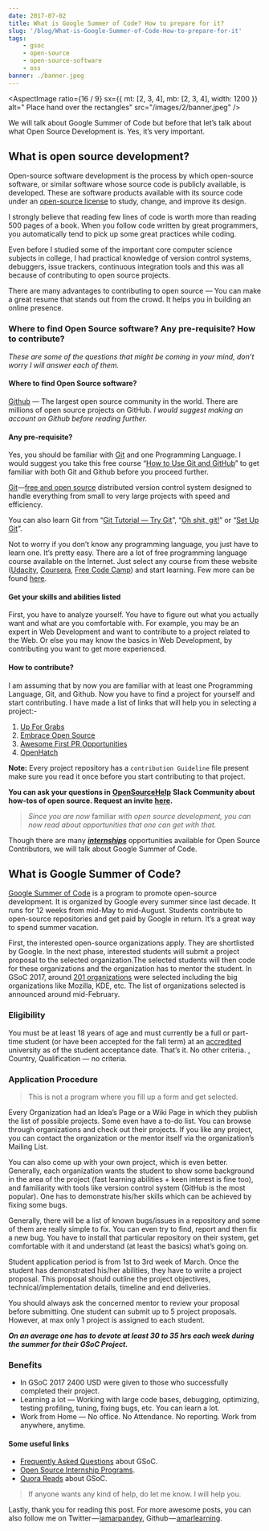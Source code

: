 ```yaml
---
date: 2017-07-02
title: What is Google Summer of Code? How to prepare for it?
slug: '/blog/What-is-Google-Summer-of-Code-How-to-prepare-for-it'
tags:
    - gsoc
    - open-source
    - open-source-software
    - oss
banner: ./banner.jpeg
---
```



<AspectImage
    ratio={16 / 9}
    sx={{ mt: [2, 3, 4], mb: [2, 3, 4], width: 1200 }}
    alt=" Place hand over the rectangles"
    src="/images/2/banner.jpeg"
/>

We will talk about Google Summer of Code but before that let’s talk about what Open Source Development is. Yes, it’s very important.

## What is open source development?

Open-source software development is the process by which open-source software, or similar software whose source code is publicly available, is developed. These are software products available with its source code under an [open-source license](https://opensource.org/licenses) to study, change, and improve its design.

I strongly believe that reading few lines of code is worth more than reading 500 pages of a book. When you follow code written by great programmers, you automatically tend to pick up some great practices while coding.

Even before I studied some of the important core computer science subjects in college, I had practical knowledge of version control systems, debuggers, issue trackers, continuous integration tools and this was all because of contributing to open source projects.

There are many advantages to contributing to open source — You can make a great resume that stands out from the crowd. It helps you in building an online presence.

### Where to find Open Source software? Any pre-requisite? How to contribute?

_These are some of the questions that might be coming in your mind, don’t worry I will answer each of them._

#### Where to find Open Source software?

[Github](http://github.com/) — The largest open source community in the world. There are millions of open source projects on GitHub. _I would suggest making an account on Github before reading further._

#### Any pre-requisite?

Yes, you should be familiar with [Git](https://git-scm.com/) and one Programming Language. I would suggest you take this free course “[How to Use Git and GitHub](https://www.freecodecamp.org/news/the-beginners-guide-to-git-github/)” to get familiar with both Git and Github before you proceed further.

[Git](https://git-scm.com/)—[free and open source](https://git-scm.com/about/free-and-open-source) distributed version control system designed to handle everything from small to very large projects with speed and efficiency.

You can also learn Git from “[Git Tutorial — Try Git](https://try.github.io/levels/1/challenges/1)”, “[Oh shit, git!](http://ohshitgit.com/)” or “[Set Up Git](https://help.github.com/articles/set-up-git/)”.

Not to worry if you don’t know any programming language, you just have to learn one. It’s pretty easy. There are a lot of free programming language course available on the Internet. Just select any course from these website ([Udacity](https://in.udacity.com/courses/all/), [Coursera](https://www.coursera.org/courses?query=programming), [Free Code Camp](http://www.freecodecamp.com/)) and start learning. Few more can be found [here](https://www.entrepreneur.com/article/250323).

#### Get your skills and abilities listed

First, you have to analyze yourself. You have to figure out what you actually want and what are you comfortable with. For example, you may be an expert in Web Development and want to contribute to a project related to the Web. Or else you may know the basics in Web Development, by contributing you want to get more experienced.

#### How to contribute?

I am assuming that by now you are familiar with at least one Programming Language, Git, and Github. Now you have to find a project for yourself and start contributing. I have made a list of links that will help you in selecting a project:-

1.  [Up For Grabs](http://up-for-grabs.net/#/)
2.  [Embrace Open Source](https://open-source.now.sh/)
3.  [Awesome First PR Opportunities](https://github.com/MunGell/awesome-for-beginners#awesome-first-pr-opportunities-)
4.  [OpenHatch](https://openhatch.org/search/)

**Note:** Every project repository has a `contribution Guideline` file present make sure you read it once before you start contributing to that project.

**You can ask your questions in** [**OpenSourceHelp**](https://opensourcehelp.slack.com/) **Slack Community about how-tos of open source. Request an invite** [**here**](https://opensourcehelp.herokuapp.com/)**.**

> _Since you are now_ familiar _with open source development, you can now read about opportunities that one can get with that._

Though there are many [**_internships_**](https://github.com/tapasweni-pathak/SOC-Programs/blob/master/README.md#soc-programs) opportunities available for Open Source Contributors, we will talk about Google Summer of Code.

## What is Google Summer of Code?

[Google Summer of Code](https://summerofcode.withgoogle.com/) is a program to promote open-source development. It is organized by Google every summer since last decade. It runs for 12 weeks from mid-May to mid-August. Students contribute to open-source repositories and get paid by Google in return. It’s a great way to spend summer vacation.

First, the interested open-source organizations apply. They are shortlisted by Google. In the next phase, interested students will submit a project proposal to the selected organization.The selected students will then code for these organizations and the organization has to mentor the student. In GSoC 2017, around [201 organizations](https://summerofcode.withgoogle.com/organizations/) were selected including the big organizations like Mozilla, KDE, etc. The list of organizations selected is announced around mid-February.

### Eligibility

You must be at least 18 years of age and must currently be a full or part-time student (or have been accepted for the fall term) at an [accredited](https://developers.google.com/open-source/gsoc/faq#accredited) university as of the student acceptance date. That’s it. No other criteria. , Country, Qualification — no criteria.

### Application Procedure

> This is not a program where you fill up a form and get selected.

Every Organization had an Idea’s Page or a Wiki Page in which they publish the list of possible projects. Some even have a to-do list. You can browse through organizations and check out their projects. If you like any project, you can contact the organization or the mentor itself via the organization’s Mailing List.

You can also come up with your own project, which is even better. Generally, each organization wants the student to show some background in the area of the project (fast learning abilities + keen interest is fine too), and familiarity with tools like version control system (GitHub is the most popular). One has to demonstrate his/her skills which can be achieved by fixing some bugs.

Generally, there will be a list of known bugs/issues in a repository and some of them are really simple to fix. You can even try to find, report and then fix a new bug. You have to install that particular repository on their system, get comfortable with it and understand (at least the basics) what’s going on.

Student application period is from 1st to 3rd week of March. Once the student has demonstrated his/her abilities, they have to write a project proposal. This proposal should outline the project objectives, technical/implementation details, timeline and end deliveries.

You should always ask the concerned mentor to review your proposal before submitting. One student can submit up to 5 project proposals. However, at max only 1 project is assigned to each student.

**_On an average one has to devote at least 30 to 35 hrs each week during the summer for their GSoC Project._**

### Benefits

-   In GSoC 2017 2400 USD were given to those who successfully completed their project.
-   Learning a lot — Working with large code bases, debugging, optimizing, testing profiling, tuning, fixing bugs, etc. You can learn a lot.
-   Work from Home — No office. No Attendance. No reporting. Work from anywhere, anytime.

#### Some useful links

-   [Frequently Asked Questions](https://developers.google.com/open-source/gsoc/faq) about GSoC.
-   [Open Source Internship Programs](https://github.com/tapasweni-pathak/SOC-Programs/blob/master/README.md).
-   [Quora Reads](https://github.com/tapasweni-pathak/Getting-Started-With-Contributing-to-Open-Sources/blob/master/QuoraReads.md) about GSoC.

> If anyone wants any kind of help, do let me know. I will help you.

Lastly, thank you for reading this post. For more awesome posts, you can also follow me on Twitter — [iamarpandey](https://twitter.com/iamarpandey), Github — [amarlearning](https://github.com/amarlearning).
